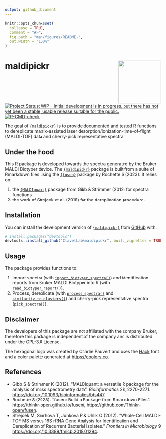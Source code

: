 ```yaml
---
output: github_document
---
```


<!-- README.md is generated from README.Rmd. Please edit that file -->

```r
knitr::opts_chunk$set(
  collapse = TRUE,
  comment = "#>",
  fig.path = "man/figures/README-",
  out.width = "100%"
)
```

# maldipickr <img src="man/figures/logo.png" align="right" height="138" />

<!-- badges: start -->
[![Project Status: WIP – Initial development is in progress, but there has not yet been a stable, usable release suitable for the public.](https://www.repostatus.org/badges/latest/wip.svg)](https://www.repostatus.org/#wip)
[![R-CMD-check](https://github.com/ClavelLab/maldipickr/actions/workflows/R-CMD-check.yaml/badge.svg)](https://github.com/ClavelLab/maldipickr/actions/workflows/R-CMD-check.yaml)
<!-- badges: end -->

The goal of [`{maldipickr}`](https://github.com/ClavelLab/maldipickr) is to provide documented and tested R functions to dereplicate matrix-assisted laser desorption/ionization-time-of-flight (MALDI-TOF) data and cherry-pick representative spectra.

## Under the hood

This R package is developed towards the spectra generated by the Bruker MALDI Biotyper device. The [`{maldipickr}`](https://github.com/ClavelLab/maldipickr) package is built from a suite of Rmarkdown files using the [`{fusen}`](https://thinkr-open.github.io/fusen/) package by Rochette S (2023). It relies on:

1. the [`{MALDIquant}`](https://cran.r-project.org/package=MALDIquant) package from Gibb & Strimmer (2012) for spectra functions
2. the work of Strejcek et al. (2018) for the dereplication procedure.


## Installation

You can install the development version of [`{maldipickr}`](https://github.com/ClavelLab/maldipickr) from [GitHub](https://github.com/) with:

``` r
# install.packages("devtools")
devtools::install_github("ClavelLab/maldipickr", build_vignettes = TRUE)
```

## Usage

The package provides functions to:

1. Import spectra (with [`import_biotyper_spectra()`](https://clavellab.github.io/maldipickr/reference/import_biotyper_spectra.html)) and identification reports from Bruker MALDI Biotyper into R (with [`read_biotyper_report()`](https://clavellab.github.io/maldipickr/reference/read_biotyper_report.html)).
2. Process, dereplicate (with [`process_spectra()`](https://clavellab.github.io/maldipickr/reference/process_spectra.html) and [`similarity_to_clusters()`](https://clavellab.github.io/maldipickr/reference/similarity_to_clusters.html)) and cherry-pick representative spectra ([`pick_spectra()`](https://clavellab.github.io/maldipickr/reference/pick_spectra.html)).


## Disclaimer

The developers of this package are not affiliated with the company Bruker, therefore this package is independent of the company and is distributed under the GPL-3.0 License.

The hexagonal logo was created by Charlie Pauvert and uses the [Hack](https://sourcefoundry.org/hack) font and a color palette generated at <https://coolors.co>.

## References

* Gibb S & Strimmer K (2012). "MALDIquant: a versatile R package for the
  analysis of mass spectrometry data". *Bioinformatics* 28, 2270-2271. <https://doi.org/10.1093/bioinformatics/bts447>.
* Rochette S (2023). "fusen: Build a Package from Rmarkdown Files". <https://thinkr-open.github.io/fusen/>, <https://github.com/Thinkr-open/fusen>.
* Strejcek M, Smrhova T, Junkova P & Uhlik O (2012). “Whole-Cell MALDI-TOF MS versus 16S rRNA Gene Analysis for Identification and Dereplication of Recurrent Bacterial Isolates.” *Frontiers in Microbiology* 9 <https://doi.org/10.3389/fmicb.2018.01294>.
